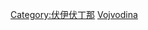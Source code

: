 {{Commonscat|History of Vojvodina}}

[[Category:伏伊伏丁那|Category:伏伊伏丁那]]
[[Category:塞尔维亚地方史|Vojvodina]]